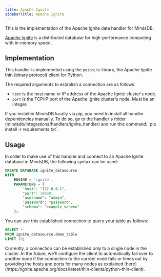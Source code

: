 ```yaml
---
title: Apache Ignite
sidebarTitle: Apache Ignite
---
```


This is the implementation of the Apache Ignite data handler for MindsDB.

[Apache Ignite](https://ignite.apache.org/docs/latest/) is a distributed database for high-performance computing with in-memory speed.

## Implementation

This handler is implemented using the `pyignite` library, the Apache Ignite thin (binary protocol) client for Python.

The required arguments to establish a connection are as follows:

* `host` is the host name or IP address of the Apache Ignite cluster's node.
* `port` is the TCP/IP port of the Apache Ignite cluster's node. Must be an integer.

<Tip>
If you installed MindsDB locally via pip, you need to install all handler dependencies manually. To do so, go to the handler's folder (mindsdb/integrations/handlers/ignite_handler) and run this command: `pip install -r requirements.txt`.
</Tip>

## Usage

In order to make use of this handler and connect to an Apache Ignite database in MindsDB, the following syntax can be used:

```sql
CREATE DATABASE ignite_datasource
WITH
    ENGINE = 'ignite',
    PARAMETERS = {
        "host": "127.0.0.1",
        "port": 10800,
        "username": "admin",
        "password": "password",
        "schema": "example_schema"
    };
```

You can use this established connection to query your table as follows:

```sql
SELECT *
FROM ignite_datasource.demo_table
LIMIT 10;
```

<Tip>
Currently, a connection can be established only to a single node in the cluster. In the future, we'll configure the client to automatically fail over to another node if the connection to the current node fails or times out by providing the hosts and ports for many nodes as explained [here](https://ignite.apache.org/docs/latest/thin-clients/python-thin-client).
</Tip>